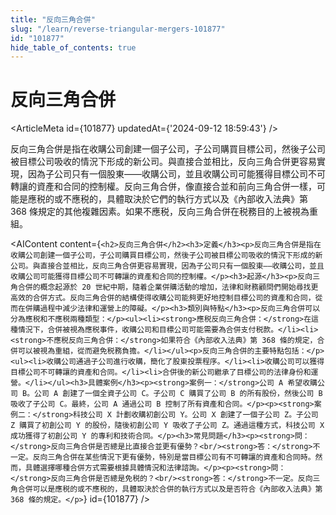 ```yaml
---
title: "反向三角合併"
slug: "/learn/reverse-triangular-mergers-101877"
id: "101877"
hide_table_of_contents: true
---
```



# 反向三角合併

<ArticleMeta id={101877} updatedAt={'2024-09-12 18:59:43'} />
<div className='border-solid border-b border-t-0 my-4 border-[var(--ifm-color-gray-300)]' />

反向三角合併是指在收購公司創建一個子公司，子公司購買目標公司，然後子公司被目標公司吸收的情況下形成的新公司。與直接合並相比，反向三角合併更容易實現，因為子公司只有一個股東——收購公司，並且收購公司可能獲得目標公司不可轉讓的資產和合同的控制權。反向三角合併，像直接合並和前向三角合併一樣，可能是應税的或不應税的，具體取決於它們的執行方式以及《內部收入法典》第 368 條規定的其他複雜因素。如果不應税，反向三角合併在税務目的上被視為重組。

<AIContent content={`<h2>反向三角合併</h2><h3>定義</h3><p>反向三角合併是指在收購公司創建一個子公司，子公司購買目標公司，然後子公司被目標公司吸收的情況下形成的新公司。與直接合並相比，反向三角合併更容易實現，因為子公司只有一個股東——收購公司，並且收購公司可能獲得目標公司不可轉讓的資產和合同的控制權。</p><h3>起源</h3><p>反向三角合併的概念起源於 20 世紀中期，隨着企業併購活動的增加，法律和財務顧問們開始尋找更高效的合併方式。反向三角合併的結構使得收購公司能夠更好地控制目標公司的資產和合同，從而在併購過程中減少法律和運營上的障礙。</p><h3>類別與特點</h3><p>反向三角合併可以分為應税和不應税兩種類型：</p><ul><li><strong>應税反向三角合併：</strong>在這種情況下，合併被視為應税事件，收購公司和目標公司可能需要為合併支付税款。</li><li><strong>不應税反向三角合併：</strong>如果符合《內部收入法典》第 368 條的規定，合併可以被視為重組，從而避免税務負擔。</li></ul><p>反向三角合併的主要特點包括：</p><ul><li>收購公司通過子公司進行收購，簡化了股東投票程序。</li><li>收購公司可以獲得目標公司不可轉讓的資產和合同。</li><li>合併後的新公司繼承了目標公司的法律身份和運營。</li></ul><h3>具體案例</h3><p><strong>案例一：</strong>公司 A 希望收購公司 B。公司 A 創建了一個全資子公司 C。子公司 C 購買了公司 B 的所有股份，然後公司 B 吸收了子公司 C。最終，公司 A 通過公司 B 控制了所有資產和合同。</p><p><strong>案例二：</strong>科技公司 X 計劃收購初創公司 Y。公司 X 創建了一個子公司 Z。子公司 Z 購買了初創公司 Y 的股份，隨後初創公司 Y 吸收了子公司 Z。通過這種方式，科技公司 X 成功獲得了初創公司 Y 的專利和技術合同。</p><h3>常見問題</h3><p><strong>問：</strong>反向三角合併是否總是比直接合並更有優勢？<br/><strong>答：</strong>不一定。反向三角合併在某些情況下更有優勢，特別是當目標公司有不可轉讓的資產和合同時。然而，具體選擇哪種合併方式需要根據具體情況和法律諮詢。</p><p><strong>問：</strong>反向三角合併是否總是免税的？<br/><strong>答：</strong>不一定。反向三角合併可以是應税的或不應税的，具體取決於合併的執行方式以及是否符合《內部收入法典》第 368 條的規定。</p>`} id={101877} />
